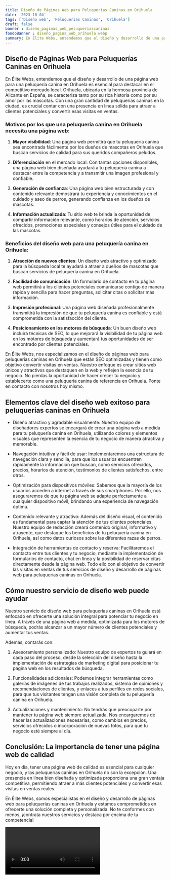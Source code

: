 ```yaml
---
title: Diseño de Páginas Web para Peluquerías Caninas en Orihuela
date: '2023-10-04'
tags: ['Diseño web', 'Peluquerías Caninas', 'Orihuela']
draft: false
banner : diseño_paginas_web_peluqueríascaninas
fondoBanner : diseño_pagina_web_orihuela.webp
summary: En Élite Webs, entendemos que el diseño y desarrollo de una página web para una peluquería canina en Orihuela es esencial para destacar en el competitivo mercado local. Orihuela, ubicada en la hermosa provincia de Alicante en España, se caracteriza tanto por su rica historia como por su amor por las mascotas. Con una gran cantidad de peluquerías caninas en la ciudad, es crucial contar con una presencia en línea sólida para atraer a clientes potenciales y convertir esas visitas en ventas.
---
```


## Diseño de Páginas Web para Peluquerías Caninas en Orihuela

En Élite Webs, entendemos que el diseño y desarrollo de una página web para una peluquería canina en Orihuela es esencial para destacar en el competitivo mercado local. Orihuela, ubicada en la hermosa provincia de Alicante en España, se caracteriza tanto por su rica historia como por su amor por las mascotas. Con una gran cantidad de peluquerías caninas en la ciudad, es crucial contar con una presencia en línea sólida para atraer a clientes potenciales y convertir esas visitas en ventas.

### Motivos por los que una peluquería canina en Orihuela necesita una página web:

1. **Mayor visibilidad**: Una página web permitirá que tu peluquería canina sea encontrada fácilmente por los dueños de mascotas en Orihuela que buscan servicios de calidad para sus queridos compañeros peludos.

2. **Diferenciación** en el mercado local: Con tantas opciones disponibles, una página web bien diseñada ayudará a tu peluquería canina a destacar entre la competencia y a transmitir una imagen profesional y confiable.

3. **Generación de confianza**: Una página web bien estructurada y con contenido relevante demostrará tu experiencia y conocimientos en el cuidado y aseo de perros, generando confianza en los dueños de mascotas.

4. **Información actualizada**: Tu sitio web te brinda la oportunidad de compartir información relevante, como horarios de atención, servicios ofrecidos, promociones especiales y consejos útiles para el cuidado de las mascotas.

### Beneficios del diseño web para una peluquería canina en Orihuela:

1. **Atracción de nuevos clientes**: Un diseño web atractivo y optimizado para la búsqueda local te ayudará a atraer a dueños de mascotas que buscan servicios de peluquería canina en Orihuela.

2. **Facilidad de comunicación**: Un formulario de contacto en tu página web permitirá a los clientes potenciales comunicarse contigo de manera rápida y sencilla para hacer preguntas, solicitar citas o solicitar más información.

3. **Impresión profesional**: Una página web diseñada profesionalmente transmitirá la impresión de que tu peluquería canina es confiable y está comprometida con la satisfacción del cliente.

4. **Posicionamiento en los motores de búsqueda**: Un buen diseño web incluirá técnicas de SEO, lo que mejorará la visibilidad de tu página web en los motores de búsqueda y aumentará tus oportunidades de ser encontrado por clientes potenciales.

En Élite Webs, nos especializamos en el diseño de páginas web para peluquerías caninas en Orihuela que están SEO optimizadas y tienen como objetivo convertir visitas en ventas. Nuestro enfoque es crear sitios web únicos y atractivos que destaquen en la web y reflejen la esencia de tu negocio. No pierdas la oportunidad de hacer crecer tu negocio y establecerte como una peluquería canina de referencia en Orihuela. Ponte en contacto con nosotros hoy mismo.

<GifSeo />

<Cta />

## Elementos clave del diseño web exitoso para peluquerías caninas en Orihuela

- Diseño atractivo y agradable visualmente: Nuestro equipo de diseñadores expertos se encargará de crear una página web a medida para tu peluquería canina en Orihuela, utilizando colores y elementos visuales que representen la esencia de tu negocio de manera atractiva y memorable.

- Navegación intuitiva y fácil de usar: Implementaremos una estructura de navegación clara y sencilla, para que los usuarios encuentren rápidamente la información que buscan, como servicios ofrecidos, precios, horarios de atención, testimonios de clientes satisfechos, entre otros.

- Optimización para dispositivos móviles: Sabemos que la mayoría de los usuarios acceden a internet a través de sus smartphones. Por ello, nos aseguraremos de que tu página web se adapte perfectamente a cualquier dispositivo móvil, brindando una experiencia de navegación óptima.

- Contenido relevante y atractivo: Además del diseño visual, el contenido es fundamental para captar la atención de tus clientes potenciales. Nuestro equipo de redacción creará contenido original, informativo y atrayente, que destaque los beneficios de tu peluquería canina en Orihuela, así como datos curiosos sobre las diferentes razas de perros.

- Integración de herramientas de contacto y reserva: Facilitaremos el contacto entre tus clientes y tu negocio, mediante la implementación de formularios de contacto, chat en línea y la posibilidad de reservar citas directamente desde la página web. Todo ello con el objetivo de convertir las visitas en ventas de tus servicios de diseño y desarrollo de páginas web para peluquerías caninas en Orihuela.

## Cómo nuestro servicio de diseño web puede ayudar

Nuestro servicio de diseño web para peluquerías caninas en Orihuela está enfocado en ofrecerte una solución integral para potenciar tu negocio en línea. A través de una página web a medida, optimizada para los motores de búsqueda, podrás alcanzar a un mayor número de clientes potenciales y aumentar tus ventas.

Además, contarás con:

1. Asesoramiento personalizado: Nuestro equipo de expertos te guiará en cada paso del proceso, desde la selección del diseño hasta la implementación de estrategias de marketing digital para posicionar tu página web en los resultados de búsqueda.

2. Funcionalidades adicionales: Podemos integrar herramientas como galerías de imágenes de tus trabajos realizados, sistema de opiniones y recomendaciones de clientes, y enlaces a tus perfiles en redes sociales, para que tus visitantes tengan una visión completa de tu peluquería canina en Orihuela.

3. Actualizaciones y mantenimiento: No tendrás que preocuparte por mantener tu página web siempre actualizada. Nos encargaremos de hacer las actualizaciones necesarias, como cambios en precios, servicios ofrecidos o incorporación de nuevas fotos, para que tu negocio esté siempre al día.

## Conclusión: La importancia de tener una página web de calidad

Hoy en día, tener una página web de calidad es esencial para cualquier negocio, y las peluquerías caninas en Orihuela no son la excepción. Una presencia en línea bien diseñada y optimizada proporciona una gran ventaja competitiva, permitiendo atraer a más clientes potenciales y convertir esas visitas en ventas reales.

En Élite Webs, somos especialistas en el diseño y desarrollo de páginas web para peluquerías caninas en Orihuela y estamos comprometidos en ofrecerte una solución completa y personalizada. No te conformes con menos, ¡contrata nuestros servicios y destaca por encima de tu competencia!

<Video />

<CtaBot job='Peluquerías Caninas' city='Orihuela'/>

<Gmaps query='Orihuela+españa+maps' />